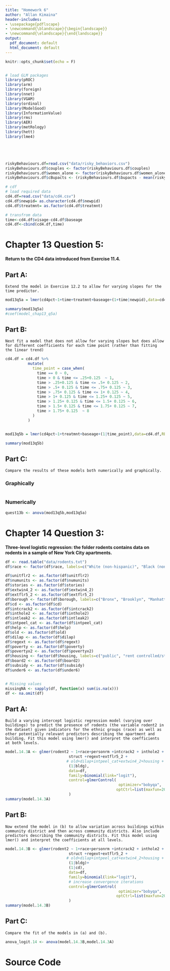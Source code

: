 ---
title: "Homework 6"
author: "Allan Kimaina"
header-includes:
- \usepackage{pdflscape}
- \newcommand{\blandscape}{\begin{landscape}}
- \newcommand{\elandscape}{\end{landscape}}
output:
  pdf_document: default
  html_document: default
---

```{r setup, include=FALSE}
knitr::opts_chunk$set(echo = F)


# load GLM packages
library(pROC)
library(arm)
library(foreign)
library(nnet)
library(VGAM)
library(ordinal)
library(ModelGood)
library(InformationValue)
library(rms)
library(AER) 
library(metRology)
library(hett)
library(lme4)





riskyBehaviours.df=read.csv("data/risky_behaviors.csv")
riskyBehaviours.df$couples <- factor(riskyBehaviours.df$couples)
riskyBehaviours.df$women_alone <- factor(riskyBehaviours.df$women_alone)
riskyBehaviours.df$cBupacts <- (riskyBehaviours.df$bupacts - mean(riskyBehaviours.df$bupacts)) / (2 * sd(riskyBehaviours.df$bupacts))

# cdf
# load required data
cd4.df=read.csv("data/cd4.csv")
cd4.df$newpid= as.character(cd4.df$newpid)
cd4.df$treatmnt= as.factor(cd4.df$treatmnt)

# transfrom data
time<-cd4.df$visage-cd4.df$baseage
cd4.df<-cbind(cd4.df,time)


```

\onecolumn

# Chapter 13 Question 5:
**Return to the CD4 data introduced from Exercise 11.4.**

## Part A:
``Extend the model in Exercise 12.2 to allow for varying slopes for the time predictor.``

```{r results='asis', echo=FALSE, warning=FALSE}
mod13q5a = lmer(cd4pct~1+time+treatmnt+baseage+(1+time|newpid),data=cd4.df,REML=F)

summary(mod13q5a)
#coef(model_chap13_q5a)


```


## Part B:
`` Next fit a model that does not allow for varying slopes but does allow for different coefficients for each time point (rather than fitting the linear trend)``

```{r results='asis', echo=FALSE, warning=FALSE}

cd4.df = cd4.df %>%
          mutate(
            time_point = case_when(
              time == 0 ~ 0,
              time > 0 & time <= .25+0.125  ~ 1,
              time > .25+0.125 & time <= .5+ 0.125 ~ 2,
              time > .5+ 0.125 & time <= .75+ 0.125 ~ 3,
              time > .75+ 0.125 & time <= 1+ 0.125 ~ 4, 
              time > 1+ 0.125 & time <= 1.25+ 0.125 ~ 5,
              time > 1.25+ 0.125 & time <= 1.5+ 0.125 ~ 6, 
              time > 1.5+ 0.125 & time <= 1.75+ 0.125 ~ 7,
              time > 1.75+ 0.125  ~ 8
            )
          )


mod13q5b = lmer(cd4pct~1+treatmnt+baseage+(1|time_point),data=cd4.df,REML=F)

summary(mod13q5b)
```



## Part C:
`` Compare the results of these models both numerically and graphically.``


### Graphically

```{r results='asis', echo=FALSE, warning=FALSE}

```




### Numerically
```{r results='asis', echo=FALSE, warning=FALSE}

quest13b <- anova(mod13q5b,mod13q5a)

```





\onecolumn

# Chapter 14 Question 3:
**Three-level logistic regression: the folder rodents contains data on rodents in a sample of New York City apartments.**
```{r results='asis', echo=FALSE, warning=FALSE}

df <- read.table("data/rodents.txt")
df$race <- factor(df$race, labels=c("White (non-hispanic)", "Black (non-hispanic)", "Puerto Rican", "Other Hispanic", "Asian/Pacific Islander", "Amer-Indian/Native Alaskan", "Two or more races"))

df$unitflr2 <- as.factor(df$unitflr2)
df$numunits <- as.factor(df$numunits)
df$stories <- as.factor(df$stories)
df$extwin4_2 <- as.factor(df$extwin4_2)
df$extflr5_2 <- as.factor(df$extflr5_2)
df$borough <- factor(df$borough, labels=c("Bronx", "Brooklyn", "Manhattan", "Queens", "Staten Island"))
df$cd <- as.factor(df$cd)
df$intcrack2 <- as.factor(df$intcrack2)
df$inthole2 <- as.factor(df$inthole2)
df$intleak2 <- as.factor(df$intleak2)
df$intpeel_cat <- as.factor(df$intpeel_cat)
df$help <- as.factor(df$help)
df$old <- as.factor(df$old)
df$dilap <- as.factor(df$dilap)
df$regext <- as.factor(df$regext)
df$poverty <- as.factor(df$poverty)
df$povertyx2 <- as.factor(df$povertyx2)
df$housing <- factor(df$housing, labels=c("public", "rent controlled/stabilized", "owned", "other rentals"))
df$board2 <- as.factor(df$board2)
df$subsidy <- as.factor(df$subsidy)
df$under6 <- as.factor(df$under6)


# Missing values
missingNA <- sapply(df, function(x) sum(is.na(x)))
df <- na.omit(df)


```

## Part A:
``Build a varying intercept logistic regression model (varying over buildings) to predict the presence of rodents (the variable rodent2 in the dataset) given indicators for the ethnic groups (race) as well as other potentially relevant predictors describing the apartment and building. Fit this model using lmer() and interpret the coefficients at both levels. ``

```{r results='asis', echo=FALSE, warning=T}

model.14.3A <- glmer(rodent2 ~ 1+race+personrm +intcrack2 + inthole2 + intleak2 +
                            struct +regext+extflr5_2 +
                           # old+dilap+intpeel_cat+extwin4_2+housing +
                            (1|bldg),
                            data=df,
                            family=binomial(link="logit"),
                            control=glmerControl(
                                                  optimizer="bobyqa",
                                                 optCtrl=list(maxfun=200000)) 
                            )
summary(model.14.3A)

```


## Part B:
``Now extend the model in (b) to allow variation across buildings within community district and then across community districts. Also include predictors describing the community districts. Fit this model using lmer() and interpret the coefficients at all levels.``

```{r results='asis', echo=FALSE, warning=T}
model.14.3B <- glmer(rodent2 ~ 1+race+personrm +intcrack2 + inthole2 + intleak2 +
                            struct +regext+extflr5_2 +
                           # old+dilap+intpeel_cat+extwin4_2+housing +
                            (1|bldg)+
                            (1|cd),
                            data=df,
                            family=binomial(link="logit"),
                            # increase convergence iterations
                            control=glmerControl(
                                                  optimizer="bobyqa",
                                                 optCtrl=list(maxfun=200000)) 
                            )
summary(model.14.3B)

```

## Part C:
`` Compare the fit of the models in (a) and (b).``

```{r results='asis', echo=FALSE, warning=T}

anova_logit.14 <- anova(model.14.3B,model.14.3A)

```



\onecolumn

# Source Code

```{r echo=T, warning=F}


```
